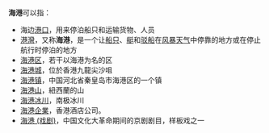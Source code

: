 '''海港'''可以指：
* 海边[[港口|港口]]，用来停泊船只和运输货物、人员
* [[港灣|港灣]]，又称'''海港'''，是一个让[[船隻|船只]]、[[艇|艇]]和[[駁船|驳船]]在[[風暴|风暴]][[天氣|天气]]中停靠的地方或在停止航行时停泊的地方
* [[海港区|海港区]]，若干以海港为名的区
* [[海港城|海港城]]，位於香港九龍尖沙咀
* [[海港镇|海港镇]]，中国河北省秦皇岛市海港区的一个镇
* [[海港山|海港山]]，紐西蘭的山
* [[海港冰川|海港冰川]]，南极冰川
* [[海港企業|海港企業]]，香港酒店公司。
* [[海港_(戏剧)|海港 (戏剧)]]，中国文化大革命期间的京剧剧目，样板戏之一

{{disambig|cat=二字消歧義}}